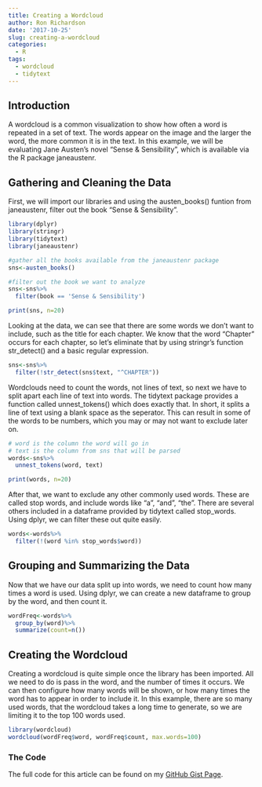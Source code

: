 ```yaml
---
title: Creating a Wordcloud
author: Ron Richardson
date: '2017-10-25'
slug: creating-a-wordcloud
categories:
  - R
tags:
  - wordcloud
  - tidytext
---
```


## Introduction

A wordcloud is a common visualization to show how often a word is repeated in a set of text. The words appear on the image and the larger the word, the more common it is in the text. In this example, we will be evaluating Jane Austen's novel "Sense & Sensibility", which is available via the R package janeaustenr.

## Gathering and Cleaning the Data

First, we will import our libraries and using the austen_books() funtion from janeaustenr, filter out the book "Sense & Sensibility".

```r
library(dplyr)
library(stringr)
library(tidytext)
library(janeaustenr)

#gather all the books available from the janeaustenr package
sns<-austen_books()

#filter out the book we want to analyze
sns<-sns%>%
  filter(book == 'Sense & Sensibility')

print(sns, n=20)
```

Looking at the data, we can see that there are some words we don't want to include, such as the title for each chapter.  We know that the word "Chapter" occurs for each chapter, so let's eliminate that by using stringr's function str_detect() and a basic regular expression.

```r
sns<-sns%>%
  filter(!str_detect(sns$text, "^CHAPTER"))
```

Wordclouds need to count the words, not lines of text, so next we have to split apart each line of text into words. The tidytext package provides a function called unnest_tokens() which does exactly that. In short, it splits a line of text using a blank space as the seperator. This can result in some of the words to be numbers, which you may or may not want to exclude later on.

```r
# word is the column the word will go in
# text is the column from sns that will be parsed
words<-sns%>%
  unnest_tokens(word, text)

print(words, n=20)
```

After that, we want to exclude any other commonly used words. These are called stop words, and include words like "a", "and", "the".  There are several others included in a dataframe provided by tidytext called stop_words.  Using dplyr, we can filter these out quite easily.

```r
words<-words%>%
  filter(!(word %in% stop_words$word))
```

## Grouping and Summarizing the Data

Now that we have our data split up into words, we need to count how many times a word is used. Using dplyr, we can create a new dataframe to group by the word, and then count it.

```r
wordFreq<-words%>%
  group_by(word)%>%
  summarize(count=n())
```

## Creating the Wordcloud

Creating a wordcloud is quite simple once the library has been imported. All we need to do is pass in the word, and the number of times it occurs.  We can then configure how many words will be shown, or how many times the word has to appear in order to include it.  In this example, there are so many used words, that the wordcloud takes a long time to generate, so we are limiting it to the top 100 words used.

```r
library(wordcloud)
wordcloud(wordFreq$word, wordFreq$count, max.words=100)
```



### The Code

The full code for this article can be found on my [GitHub Gist Page](https://gist.github.com/rer145/3190043d3fa34c94f8e9be4a4d49bce3).

